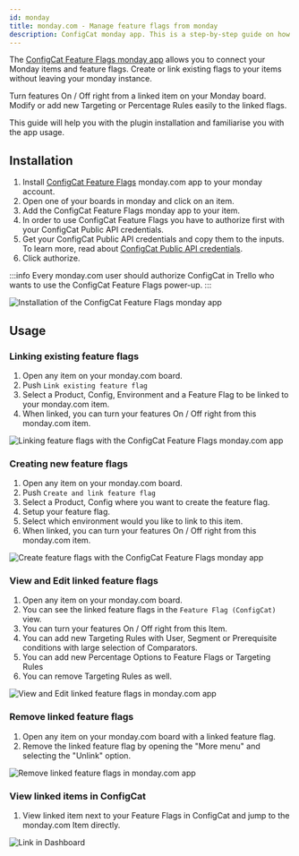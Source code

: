 ```yaml
---
id: monday
title: monday.com - Manage feature flags from monday
description: ConfigCat monday app. This is a step-by-step guide on how to connect and manage feature flags from monday.com boards and items.
---
```


The <a href="https://monday.com/marketplace/10000079" target="_blank">ConfigCat Feature Flags monday app</a> allows you to connect your Monday items and feature flags. Create or link existing flags to your items without leaving your monday instance.

Turn features On / Off right from a linked item on your Monday board. Modify or add new Targeting or Percentage Rules easily to the linked flags.

This guide will help you with the plugin installation and familiarise you with the app usage.

## Installation

1. Install <a href="https://monday.com/marketplace/10000079" target="_blank">ConfigCat Feature Flags</a> monday.com app to your monday account.
2. Open one of your boards in monday and click on an item.
3. Add the ConfigCat Feature Flags monday app to your item.
4. In order to use ConfigCat Feature Flags you have to authorize first with your ConfigCat Public API credentials.
5. Get your ConfigCat Public API credentials and copy them to the inputs. To learn more, read about <a href="https://app.configcat.com/my-account/public-api-credentials" target="_blank">ConfigCat Public API credentials</a>.
6. Click authorize.

:::info
Every monday.com user should authorize ConfigCat in Trello who wants to use the ConfigCat Feature Flags power-up.
:::

<img src="/docs/assets/monday/monday_auth.gif" className="zoomable" alt="Installation of the ConfigCat Feature Flags monday app" />

## Usage

### Linking existing feature flags

1. Open any item on your monday.com board.
2. Push `Link existing feature flag`
3. Select a Product, Config, Environment and a Feature Flag to be linked to your monday.com item.
4. When linked, you can turn your features On / Off right from this monday.com item.

<img src="/docs/assets/monday/link_existing_ff.gif" className="zoomable" alt="Linking feature flags with the ConfigCat Feature Flags monday.com app" />

### Creating new feature flags

1. Open any item on your monday.com board.
2. Push `Create and link feature flag`
3. Select a Product, Config where you want to create the feature flag.
4. Setup your feature flag.
5. Select which environment would you like to link to this item.
6. When linked, you can turn your features On / Off right from this monday.com item.

<img src="/docs/assets/monday/create_ff.gif" className="zoomable" alt="Create feature flags with the ConfigCat Feature Flags monday app" />

### View and Edit linked feature flags

1. Open any item on your monday.com board.
2. You can see the linked feature flags in the `Feature Flag (ConfigCat)` view.
3. You can turn your features On / Off right from this Item.
4. You can add new Targeting Rules with User, Segment or Prerequisite conditions with large selection of Comparators.
5. You can add new Percentage Options to Feature Flags or Targeting Rules
6. You can remove Targeting Rules as well.

<img src="/docs/assets/monday/edit_ff.gif" className="zoomable" alt="View and Edit linked feature flags in monday.com app" />

### Remove linked feature flags

1. Open any item on your monday.com board with a linked feature flag.
2. Remove the linked feature flag by opening the "More menu" and selecting the "Unlink" option.

<img src="/docs/assets/monday/remove_ff.gif" className="zoomable" alt="Remove linked feature flags in monday.com app" />

### View linked items in ConfigCat

1. View linked item next to your Feature Flags in ConfigCat and jump to the monday.com Item directly.

<img src="/docs/assets/monday/open_from_dashboard.gif" className="zoomable" alt="Link in Dashboard" />
